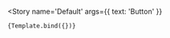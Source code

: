 <!-- Button.stories.mdx -->



<Meta title="Button" component={Button} />

<!-- 👇 We create a “template” of how args map to rendering -->


<!-- 👇 Each story then reuses that template -->

<Story 
	name='Default'
	args={{
		text: 'Button'
	}}
>
	{Template.bind({})}
</Story>